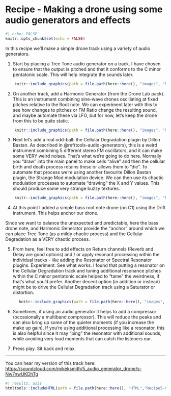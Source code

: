 # Recipe - Making a drone using some audio generators and effects {#recipe-audio-generator-drone}

```r
#| echo: FALSE
knitr::opts_chunk$set(echo = FALSE)
```

In this recipe we'll make a simple drone track using a variety of audio generators.

1.  Start by placing a Tree Tone audio generator on a track. I have chosen to
ensure that the output is pitched and that it conforms to the C minor pentatonic
scale. This will help integrate the sounds later.

```r
    knitr::include_graphics(path = file.path(here::here(), "images", "Recipe5_TreeTone.png"))
```

2.  On another track, add a Harmonic Generator (from the Drone Lab pack). This
is an instrument combining sine-wave drones oscillating at fixed pitches
relative to the Root note. We can experiment later with this to see how changes
to pitches or FM Ratio change the resulting sound, and maybe automate these via
LFO, but for now, let's keep the drone from this to be quite static.

```r
    knitr::include_graphics(path = file.path(here::here(), "images", "Recipe5_HarmonicGenerator.png"))
```

3.  Next let's add a real odd-ball: the Cellular Degradation plugin by Dillon
Bastan. As described in \@ref(tools-audio-generators), this is a weird
instrument combining 5 different stereo FM oscillators, and it can make some
VERY weird noises. That's what we're going to do here. Normally you "draw" into
the main panel to make cells "alive" and then the cellular birth and death
process retains these or allows them to "die". To automate that process we're
using another favourite Dillon Bastan plugin, the Strange Mod modulation device.
We can then use its chaotic modulation processes to automate "drawing" the X and
Y values. This should produce some very strange buzzy textures.

```r
    knitr::include_graphics(path = file.path(here::here(), "images", "Recipe5_CellularDegradation.png"))
```

4.  At this point I added a simple bass root note drone (on C1) using the Drift
instrument. This helps anchor our drone.

Since we want to balance the unexpected and predictable, here the bass drone
note, and Harmonic Generator provide the "anchor" around which we can place Tree
Tone (as a mildy chaotic process) and the Cellular Degradation as a VERY chaotic
process.

5.  From here, feel free to add effects on Return channels (Reverb and Delay are
good options) and / or apply resonant processing within the individual tracks -
like adding the Resonator or Spectral Resonator plugins. Experiment. See what
works. I found that putting a resonator on the Cellular Degradation track and
tuning additional resonance pitches within the C minor pentatonic scale helped
to "tame" the weirdness, if that's what you'd prefer. Another decent option (in
addition or instead) might be to drive the Cellular Degradation track using a
Saturator or distortion.

```r
      knitr::include_graphics(path = file.path(here::here(), "images", "Recipe5_CellularDegradation_Resonator.png"))
```

6.  Sometimes, if using an audio generator it helps to add a compressor
(occasionally a multiband compressor). This will reduce the peaks and can also
bring up some of the quieter moments (if you increase the make up gain). If
you're using additional processing like a resonator, this is also helpful since
it may "ping" the resonator with additional sounds, while avoiding very loud
moments that can catch the listeners ear.

7.  Press play. Sit back and relax.

------------------------------------------------------------------------

You can hear my version of this track here: [https://soundcloud.com/mikeksmith/5_audio_generator_drone/s-Nw7nwUKDhTg](https://soundcloud.com/mikeksmith/5_audio_generator_drone/s-Nw7nwUKDhTg?in=mikeksmith/sets/the-lazy-producer-recipes/s-PGMEWqfwKGz&si=14f7efead4c14501a4eac7ae8b892aed&utm_source=clipboard&utm_medium=text&utm_campaign=social_sharing){.uri}

```r
#| results: asis
htmltools::includeHTML(path = file.path(here::here(), "HTML","Recipe5-VariousAudioGenerators.html"))
```
